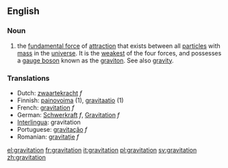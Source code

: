 ==English==

=== Noun ===

# {{physics}} the [[fundamental force]] of [[attraction]] that exists between all [[particle]]s with [[mass]] in the [[universe]].  It is the [[weakest]] of the four forces, and possesses a [[gauge boson]] known as the [[graviton]].  See also [[gravity]].

=== Translations ===
*Dutch: [[zwaartekracht]] ''f''
*Finnish: [[painovoima]] (1), [[gravitaatio]] (1)
*French: [[gravitation]] ''f''
*German: [[Schwerkraft]] ''f'', [[Gravitation]] ''f''
*[[Interlingua]]: gravitation
*Portuguese: [[gravitação]] ''f''
*Romanian: [[gravitaţie]] ''f''

[[el:gravitation]]
[[fr:gravitation]]
[[it:gravitation]]
[[pl:gravitation]]
[[sv:gravitation]]
[[zh:gravitation]]